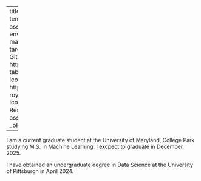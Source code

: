 
---
title: "Nikhil Roy's Profile"
about:
  template: jolla
  image: assets/headshot.png
  links:
    - icon: envelope
      text: Email
      href: mailto:21niroy70@gmail.com
      target: _blank
    - icon: github
      text: Github
      href: https://github.com/21nroy70?tab=repositories
      target: _blank
    - icon: linkedin
      text: LinkedIn
      href: https://www.linkedin.com/in/nikhil-roy-453441221/
      target: _blank
    - icon: newspaper
      text: Published Researched Paper
      href: assets/Final_Report.html
      target: _blank
      
---


I am a current graduate student at the University of Maryland, College Park studying M.S. in Machine Learning. I excpect to graduate in December 2025. 

I have obtained an undergraduate degree in Data Science at the University of Pittsburgh in April 2024.

